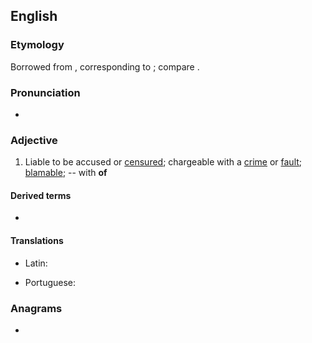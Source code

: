 ==English==

===Etymology===
Borrowed from {{bor|en|la|accūsābilis||accusable}}, corresponding to {{suffix|en|accuse|able}}; compare {{cog|fr|accusable}}.

===Pronunciation===
* {{IPA|/əˈkjuːzəbl/|lang=en}}
{{rfap|lang=en}}

===Adjective===
{{en-adj}}

# Liable to be accused or [[censure]]d; chargeable with a [[crime]] or [[fault]]; [[blamable]]; -- with '''of'''

====Derived terms====
* {{l|en|accusably}}

====Translations====
{{trans-top|liable to be accused}}
* Latin: {{t|la|accusabilis}}
{{trans-mid}}
* Portuguese: {{t|pt|acusável}}
{{trans-bottom}}

===Anagrams===
* {{anagrams|en|a=aabccelsu|subcaecal}}
